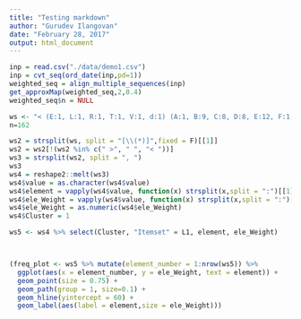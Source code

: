 ```yaml
---
title: "Testing markdown"
author: "Gurudev Ilangovan"
date: "February 28, 2017"
output: html_document
---
```


```r

inp = read.csv("./data/demo1.csv")
inp = cvt_seq(ord_date(inp,pd=1))
weighted_seq = align_multiple_sequences(inp)
get_approxMap(weighted_seq,2,0.4)
weighted_seq$n = NULL


```

```r
ws <- "< (E:1, L:1, R:1, T:1, V:1, d:1) (A:1, B:9, C:8, D:8, E:12, F:1, L:4, P:1, S:1, T:8, V:5, X:1, a:1, d:10, e:2, f:1, g:1, p:1) (B:99, C:96, D:91, E:24, F:2, G:1, L:15, P:7, R:2, S:8, T:95, V:15, X:2, Y:1, a:2, d:26, e:3, g:6, l:1, m:1) (A:5, B:16, C:5, D:3, E:13, F:1, H:2, L:7, P:1, R:2, S:7, T:6, V:7, Y:3, d:3, g:1) (A:13, B:126, C:27, D:1, E:32, G:5, H:3, J:1, L:1, R:1, S:32, T:21, V:1, W:3, X:2, Y:8, d:13, e:1, f:8, i:2, p:7, l:3, g:1) (A:12, B:6, C:28, D:1, E:28, G:5, H:2, J:6, L:2, S:137, T:10, V:2, W:6, X:8, Y:124, a:1, d:6, g:2, i:1, l:1, m:2) (A:135, B:2, C:23, E:36, G:12, H:124, K:1, L:4, O:2, R:2, S:27, T:6, V:6, W:10, X:3, Y:8, Z:2, a:1, d:6, g:1, h:2, j:1, k:5, l:3, m:7, n:1) (A:11, B:1, C:5, E:12, G:3, H:10, L:7, O:4, S:5, T:1, V:7, W:3, X:2, Y:3, a:1, m:2) (A:31, C:15, E:10, G:15, H:25, K:1, L:7, M:1, O:1, R:4, S:12, T:10, V:6, W:3, Y:3, Z:3, d:7, h:3, j:2, l:1, n:1, p:1, q:1) (A:3, C:5, E:4, G:7, H:1, K:1, R:1, T:1, W:2, Z:2, a:1, d:1, h:1, n:1) (A:20, C:27, E:13, G:35, H:7, K:7, L:111, N:2, O:1, Q:3, R:11, S:10, T:20, V:111, W:2, X:2, Y:3, Z:8, a:1, b:1, d:13, h:9, j:1, n:1, o:2) (A:17, B:2, C:14, E:17, F:1, G:31, H:8, K:13, L:2, M:2, N:1, R:22, S:2, T:140, U:1, V:2, W:2, X:1, Z:13, a:1, b:8, d:6, h:14, n:6, p:1, q:1) (A:12, B:7, C:5, E:13, G:16, H:5, K:106, L:8, N:2, O:1, R:32, S:3, T:29, V:9, X:2, Z:9, b:16, c:5, d:5, h:7, l:1) (A:7, B:1, C:9, E:5, G:7, H:3, K:7, R:8, S:1, T:10, X:1, Z:3, a:2, b:3, c:1, d:5, h:3) (A:1, B:1, H:1, R:1, T:1, b:2, c:1) (A:3, B:2, C:2, E:6, F:2, G:4, H:2, K:20, M:2, N:3, R:19, S:3, T:11, U:2, X:4, Z:34, a:3, b:11, c:2, d:4) (H:1, Y:1, a:1, d:1) >"
n=162

ws2 = strsplit(ws, split = "[\\(*)]",fixed = F)[[1]]
ws2 = ws2[!(ws2 %in% c(" >", " ", "< "))]
ws3 = strsplit(ws2, split = ", ")
ws3
ws4 = reshape2::melt(ws3)
ws4$value = as.character(ws4$value)
ws4$element = vapply(ws4$value, function(x) strsplit(x,split = ":")[[1]][1], FUN.VALUE = "character")
ws4$ele_Weight = vapply(ws4$value, function(x) strsplit(x,split = ":")[[1]][2], FUN.VALUE = "character")
ws4$ele_Weight = as.numeric(ws4$ele_Weight)
ws4$Cluster = 1

ws5 <- ws4 %>% select(Cluster, "Itemset" = L1, element, ele_Weight)



(freq_plot <- ws5 %>% mutate(element_number = 1:nrow(ws5)) %>%
  ggplot(aes(x = element_number, y = ele_Weight, text = element)) +
  geom_point(size = 0.75) +
  geom_path(group = 1, size=0.1) +
  geom_hline(yintercept = 60) +
  geom_label(aes(label = element,size = ele_Weight)))



```


